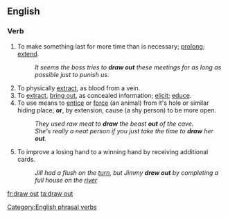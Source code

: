 ==English==

===Verb===
{{en-verb|inf=to [[draw]] [[out]]|draws out|drawing out|drew out|drawn out}}

# To make something last for more time than is necessary; [[prolong]]; [[extend]].
#: ''It seems the boss tries to '''draw out''' these meetings for as long as possible just to punish us.''
# To physically [[extract]], as blood from a vein.
# To [[extract]], [[bring out]], as concealed information; [[elicit]]; [[educe]].
# To use means to [[entice]] or [[force]] (an animal) from it's hole or similar hiding place; '''or''', by extension, cause (a shy person) to be more open.
#: ''They used raw meat to '''draw''' the beast '''out''' of the cave.''
#: ''She's really a neat person if you just take the time to '''draw''' her '''out'''.''
# {{poker}} To improve a losing hand to a winning hand by receiving additional cards.
#:''Jill had a flush on the [[turn]], but Jimmy '''drew out''' by completing a full house on the [[river]]''

[[Category:English phrasal verbs]]

[[fr:draw out]]
[[ta:draw out]]